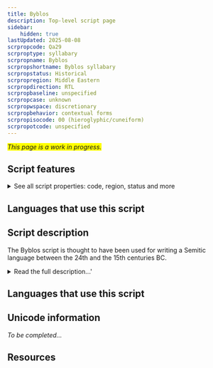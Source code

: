```yaml
---
title: Byblos
description: Top-level script page
sidebar:
    hidden: true
lastUpdated: 2025-08-08
scrpropcode: Qa29
scrproptype: syllabary
scrpropname: Byblos
scrpropshortname: Byblos syllabary
scrpropstatus: Historical
scrpropregion: Middle Eastern
scrpropdirection: RTL
scrpropbaseline: unspecified
scrpropcase: unknown
scrpropwspace: discretionary
scrpropbehavior: contextual forms
scrpropisocode: 00 (hieroglyphic/cuneiform)
scrpropotcode: unspecified
---
```


<span style='background-color:yellow'>_This page is a work in progress._</span>


## Script features

<details>
<summary> See all script properties: code, region, status and more</summary>
<ScriptInfo />
</details>

## Languages that use this script

<WsList script='Qa29' wsMax='5' />

## Script description

The Byblos script is thought to have been used for writing a Semitic language between the 24th and the 15th centuries BC.

<details>
<summary>Read the full description...'</summary>It is known from ten inscriptions discovered in the city of Byblos, in present-day Lebanon. As yet, the script is undeciphered, but is thought to have been a syllabary written from right to left using approximately one hundred distinct signs. Some signs appear to resemble [Egyptian hieroglyphs](/scrlang/script-egyp); others resemble [Phoenician](/scrlang/script-Phnx) characters. It is thought that the Byblos inscriptions may represent an important link between the Egyptian hieroglyphic script and the later Semitic abjads.

_This script is not currently recognized by the [ISO 15924 standard](http://www.unicode.org/iso15924/), but is included in ScriptSource for research purposes. If you have any information on this script, please add the information to this site. Your contributions can be a great help in refining and expanding the ISO 15924 standard. The [Script Encoding Initiative](http://www.linguistics.berkeley.edu/sei/) is working to support the inclusion of this script in the standard, and contributions here will support their efforts._
</details>

## Languages that use this script

<WsList script='Qa29' wsMax='5' />

## Unicode information

_To be completed..._

## Resources

<ScriptResources detailSummary='seemore' />

